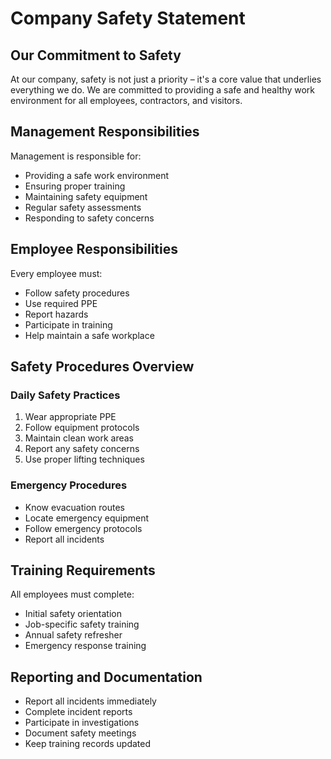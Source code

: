 # Company Safety Statement

## Our Commitment to Safety

At our company, safety is not just a priority – it's a core value that underlies everything we do. We are committed to providing a safe and healthy work environment for all employees, contractors, and visitors.

## Management Responsibilities

Management is responsible for:
- Providing a safe work environment
- Ensuring proper training
- Maintaining safety equipment
- Regular safety assessments
- Responding to safety concerns

## Employee Responsibilities

Every employee must:
- Follow safety procedures
- Use required PPE
- Report hazards
- Participate in training
- Help maintain a safe workplace

## Safety Procedures Overview

### Daily Safety Practices
1. Wear appropriate PPE
2. Follow equipment protocols
3. Maintain clean work areas
4. Report any safety concerns
5. Use proper lifting techniques

### Emergency Procedures
- Know evacuation routes
- Locate emergency equipment
- Follow emergency protocols
- Report all incidents

## Training Requirements

All employees must complete:
- Initial safety orientation
- Job-specific safety training
- Annual safety refresher
- Emergency response training

## Reporting and Documentation

- Report all incidents immediately
- Complete incident reports
- Participate in investigations
- Document safety meetings
- Keep training records updated